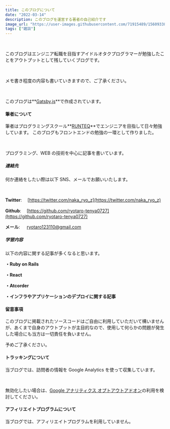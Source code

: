 ```yaml
---
title: このブログについて
date: "2022-03-14"
description: このブログを運営する著者の自己紹介です
image_url: "https://user-images.githubusercontent.com/71915489/156093388-f27e4c26-56ab-4456-ad64-648afee8316d.jpg"
tags: ["雑談"]
---
```


<br />

このブログはエンジニア転職を目指すアイドルオタクプログラマーが勉強したことをアウトプットとして残していくブログです。

<br />

メモ書き程度の内容も書いていきますので、ご了承ください。

<br />

このブログは**[Gatsby.js](https://www.gatsbyjs.com/)**で作成されています。

#### 筆者について

筆者はプログラミングスクール**[RUNTEQ]("https://runteq.jp/")**でエンジニアを目指して日々勉強しています。
このブログもフロントエンドの勉強の一環として作りました。

<br />

プログラミング、WEB の技術を中心に記事を書いています。

##### 連絡先

何か連絡をしたい際は以下 SNS、メールでお願いいたします。

<br />

**Twitter**: 　[https://twitter.com/naka_ryo_z](https://twitter.com/naka_ryo_z)

**Github**: 　[https://github.com/ryotaro-tenya0727](https://github.com/ryotaro-tenya0727)

**メール**: 　 ryotaro123110@gmail.com

##### 学習内容

以下の内容に関する記事が多くなると思います。

**・Ruby on Rails**

**・React**

**・Atcorder**

**・インフラやアプリケーションのデプロイに関する記事**

#### 留意事項

このブログに掲載されたソースコードはご自由に利用していただいて構いませんが、あくまで自身のアウトプットが主目的なので、使用して何らかの問題が発生した場合にも当方は一切責任を負いません。

予めご了承ください。

#### トラッキングについて

当ブログでは、訪問者の情報を Google Analytics を使って収集しています。

<br />

無効化したい場合は、[Google アナリティクス オプトアウトアドオン](https://tools.google.com/dlpage/gaoptout)の利用を検討してください。

#### アフィリエイトプログラムについて

当ブログでは、アフィリエイトプログラムを利用していません。
